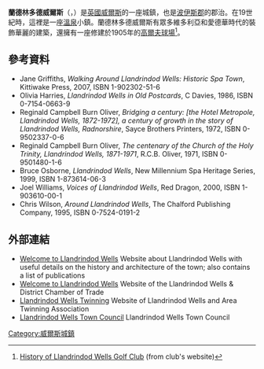 '''蘭德林多德威爾斯'''（{{lang-en|Llandrindod Wells}}，{{lang-cy|Llandrindod}}）是[[英國|英國]][[威爾斯|威爾斯]]的一座城鎮，也是[[波伊斯郡|波伊斯郡]]的郡治。在19世紀時，這裡是一座[[溫泉|溫泉]]小鎮。蘭德林多德威爾斯有眾多維多利亞和愛德華時代的裝飾華麗的建築，還擁有一座修建於1905年的[[高爾夫球場|高爾夫球場]]<ref>[http://www.lwgc.co.uk/vardon.html History of Llandrindod Wells Golf Club] {{Wayback|url=http://www.lwgc.co.uk/vardon.html |date=20070417172720 }} (from club's website)</ref>。

== 參考資料 ==
<References/>
* Jane Griffiths, ''Walking Around Llandrindod Wells: Historic Spa Town'', Kittiwake Press, 2007, ISBN 1-902302-51-6
* Olivia Harries, ''Llandrindod Wells in Old Postcards'', C Davies, 1986, ISBN 0-7154-0663-9
* Reginald Campbell Burn Oliver, ''Bridging a century: [the Hotel Metropole, Llandrindod Wells, 1872-1972], a century of growth in the story of Llandrindod Wells, Radnorshire'', Sayce Brothers Printers, 1972, ISBN 0-9502337-0-6
* Reginald Campbell Burn Oliver, ''The centenary of the Church of the Holy Trinity, Llandrindod Wells, 1871-1971'', R.C.B. Oliver, 1971, ISBN 0-9501480-1-6
* Bruce Osborne, ''Llandrindod Wells'', New Millennium Spa Heritage Series, 1999, ISBN 1-873614-06-3
* Joel Williams, ''Voices of Llandrindod Wells'', Red Dragon, 2000, ISBN 1-903610-00-1
* Chris Wilson, ''Around Llandrindod Wells'', The Chalford Publishing Company, 1995, ISBN 0-7524-0191-2

== 外部連結 ==
* [http://www.llandrindod.co.uk/ Welcome to Llandrindod Wells] {{Wayback|url=http://www.llandrindod.co.uk/ |date=20210422215024 }} Website about Llandrindod Wells with useful details on the history and architecture of the town; also contains a list of publications
* [http://www.llandrindod-wells.com/ Welcome to Llandrindod Wells] {{Wayback|url=http://www.llandrindod-wells.com/ |date=20210228232303 }} Website of the Llandrindod Wells & District Chamber of Trade
* [http://llandrindodtwinning.wordpress.com/ Llandrindod Wells Twinning] {{Wayback|url=http://llandrindodtwinning.wordpress.com/ |date=20201125101401 }} Website of Llandrindod Wells and Area Twinning Association
* [http://www.llandrindodtowncouncil.co.uk/ Llandrindod Wells Town Council]{{Dead link|date=2018年6月 |bot=InternetArchiveBot |fix-attempted=no }} Llandrindod Wells Town Council
{{UK-stub}}
[[Category:威爾斯城鎮|Category:威爾斯城鎮]]